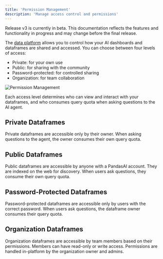```yaml
---
title: 'Permission Management'
description: 'Manage access control and permissions'
---
```


<Note title="Beta Notice">
Release v3 is currently in beta. This documentation reflects the features and functionality in progress and may change before the final release.
</Note>

The [data platform](/v3/ai-dashboards) allows you to control how your AI dashboards and dataframes are shared and accessed. 
You can choose between four levels of access:
- Private: for your own use
- Public: for sharing with the community
- Password-protected: for controlled sharing
- Organization: for team collaboration

![Permission Management](../assets/permissions.png)

Each access level determines who can view and interact with your dataframes, and who consumes query quota when asking questions to the AI agent.

## Private Dataframes
Private dataframes are accessible only by their owner. When asking questions to the agent, the owner consumes their own query quota.

## Public Dataframes
Public dataframes are accessible by anyone with a PandasAI account. They are indexed on the web for discovery. When users ask questions, they consume their own query quota.

## Password-Protected Dataframes
Password-protected dataframes are accessible only by users with the correct password. When users ask questions, the dataframe owner consumes their query quota.

## Organization Dataframes
Organization dataframes are accessible by team members based on their permissions. Members can have read-only or write access. Permissions are handled in-platform by the organization owner and admins.